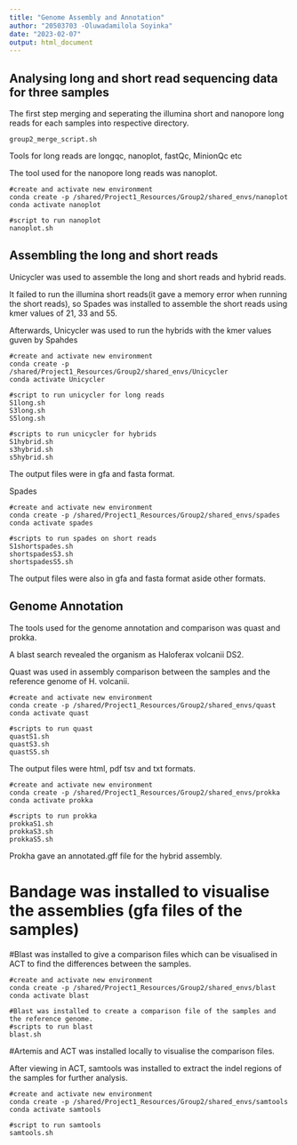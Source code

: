 ---
title: "Genome Assembly and Annotation"
author: "20503703 -Oluwadamilola Soyinka"
date: "2023-02-07"
output: html_document
---


## Analysing long and short read sequencing data for three samples

The first step merging and seperating the illumina short and nanopore long reads for each samples into respective directory.

```{merging samples together}
group2_merge_script.sh
```

Tools for long reads are longqc, nanoplot, fastQc, MinionQc etc

The tool used for the nanopore long reads was nanoplot.

```{nanoplot}
#create and activate new environment
conda create -p /shared/Project1_Resources/Group2/shared_envs/nanoplot
conda activate nanoplot

#script to run nanoplot
nanoplot.sh

```

## Assembling the long and short reads

Unicycler was used to assemble the long and short reads and hybrid reads.

It failed to run the illumina short reads(it gave a memory error when running the short reads), so Spades was installed to assemble the short reads using kmer values of 21, 33 and 55.

Afterwards, Unicycler was used to run the hybrids with the kmer values guven by Spahdes


```{Unicycler v 0.5.0}
#create and activate new environment
conda create -p /shared/Project1_Resources/Group2/shared_envs/Unicycler
conda activate Unicycler

#script to run unicycler for long reads
S1long.sh
S3long.sh
S5long.sh

#scripts to run unicycler for hybrids
S1hybrid.sh
s3hybrid.sh
s5hybrid.sh
```

The output files were in gfa and fasta format.

Spades

```{Spades to assembly the short reads}
#create and activate new environment
conda create -p /shared/Project1_Resources/Group2/shared_envs/spades
conda activate spades

#scripts to run spades on short reads
S1shortspades.sh
shortspadesS3.sh
shortspadesS5.sh
```

The output files were also in gfa and fasta format aside other formats.

## Genome Annotation

The tools used for the genome annotation and comparison was quast and prokka.

A blast search revealed the organism as Haloferax volcanii DS2.

Quast was used in assembly comparison between the samples and the reference genome of H. volcanii.

```{Quast}
#create and activate new environment
conda create -p /shared/Project1_Resources/Group2/shared_envs/quast
conda activate quast

#scripts to run quast
quastS1.sh 
quastS3.sh
quastS5.sh

```

The output files were html, pdf tsv and txt formats.

```{Prokka}
#create and activate new environment
conda create -p /shared/Project1_Resources/Group2/shared_envs/prokka
conda activate prokka

#scripts to run prokka
prokkaS1.sh
prokkaS3.sh
prokkaS5.sh
```

Prokha gave an annotated.gff file for the hybrid assembly.

# Bandage was installed to visualise the assemblies (gfa files of the samples)

#Blast was installed to give a comparison files which can be visualised in ACT to find the differences between the samples.

```{Blast}
#create and activate new environment
conda create -p /shared/Project1_Resources/Group2/shared_envs/blast
conda activate blast

#Blast was installed to create a comparison file of the samples and the reference genome.
#scripts to run blast
blast.sh
```

#Artemis and ACT was installed locally to visualise the comparison files.

After viewing in ACT, samtools was installed to extract the indel regions of the samples for further analysis.

```{samtools}
#create and activate new environment
conda create -p /shared/Project1_Resources/Group2/shared_envs/samtools
conda activate samtools

#script to run samtools
samtools.sh
```


